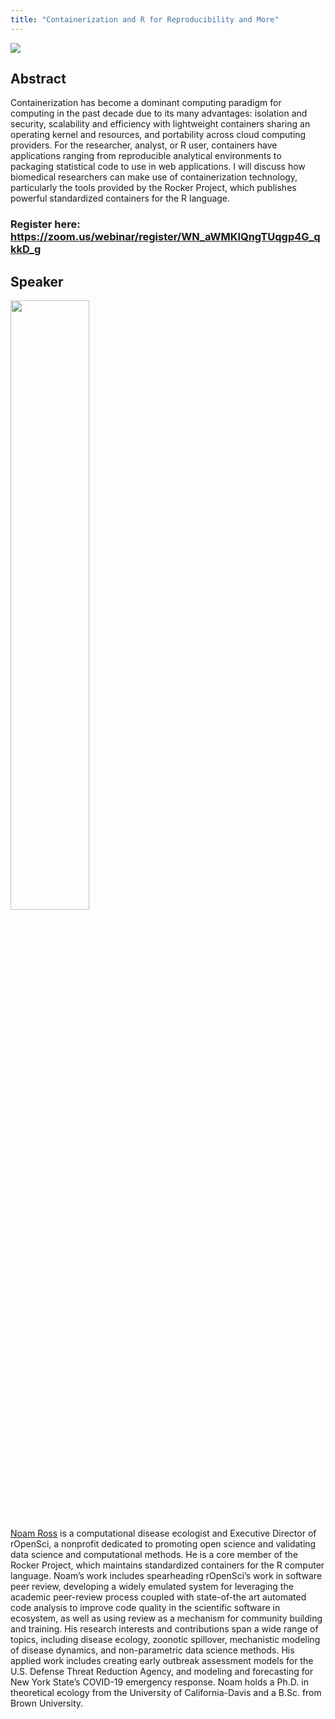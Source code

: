 ```yaml
---
title: "Containerization and R for Reproducibility and More"
---
```


![](images/containerization-and-r-webinar-main-image.png)

## Abstract

Containerization has become a dominant computing paradigm for computing in the past decade due to its many advantages: isolation and security, scalability and efficiency with lightweight containers sharing an operating kernel and resources, and portability across cloud computing providers. For the researcher, analyst, or R user, containers have applications ranging from reproducible analytical environments to packaging statistical code to use in web applications. I will discuss how biomedical researchers can make use of containerization technology, particularly the tools provided by the Rocker Project, which publishes powerful standardized containers for the R language. 


### Register here: [https://zoom.us/webinar/register/WN_aWMKlQngTUqgp4G_qkkD_g](https://zoom.us/webinar/register/WN_aWMKlQngTUqgp4G_qkkD_g) 


## Speaker 

![](images/NoamRoss.png){width=50%}


[Noam Ross](https://www.linkedin.com/in/noamross/) is a computational disease ecologist and Executive Director of rOpenSci, a nonprofit dedicated to promoting open science and validating data science and computational methods.  He is a core member of the Rocker Project, which maintains standardized containers for the R computer language.  Noam's work includes spearheading rOpenSci's work in software peer review, developing a widely emulated system for leveraging the academic peer-review process coupled with state-of-the art automated code analysis to improve code quality in the scientific software in ecosystem, as well as using review as a mechanism for community building and training. His research interests and contributions span a wide range of topics, including disease ecology, zoonotic spillover, mechanistic modeling of disease dynamics, and non-parametric data science methods. His applied work includes creating early outbreak assessment models for the U.S. Defense Threat Reduction Agency, and modeling and forecasting for New York State’s COVID-19 emergency response. Noam holds a Ph.D. in theoretical ecology from the University of California-Davis and a B.Sc. from Brown University.

